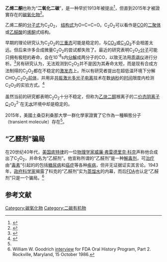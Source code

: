 {{Chembox
| ImageFile1 = Chemfm ethylene dione.svg
| ImageSize1 = 200
| ImageFile2 = Ethylene-dione-3D-balls.png
| ImageSize2 = 200
| ImageName = 乙烯二酮分子的球-棍模型
| IUPACName = 乙烯-1,2-二酮
| SystematicName = 乙烯二酮
| OtherNames = 二氧化二碳
|Section1={{Chembox Identifiers
| CASNo_Ref = {{cascite|changed|??}}
| CASNo = 4363-38-6
| PubChem = 314937
| ChemSpiderID = 278619
| SMILES = O=C=C=O
| InChI = 1S/C2O2/c3-1-2-4
| InChIKey = FONOSWYYBCBQGN-UHFFFAOYSA-N}}
|Section2 = {{Chembox Properties
| C=2|O=2
| Appearance = 
| Density = 
| MeltingPt = 
| BoilingPt = 
| Solubility = }}
| Section3 = {{Chembox Hazards
|  MainHazards = 
|  FlashPt = 
|  Autoignition = }}
}}

'''乙烯二酮'''也称为“'''二氧化二碳'''”，是一种早於1913年被提出<ref>{{Cite journal|title=Über die Darstellung und die Reaktionen der Säurehaloide|url=https://onlinelibrary.wiley.com/doi/10.1002/cber.19130460221|last=Staudinger|first=H.|last2=Anthes|first2=E.|date=1913-04|journal=Berichte der deutschen chemischen Gesellschaft|issue=2|doi=10.1002/cber.19130460221|volume=46|pages=1417–1426|language=en|issn=0365-9496}}</ref>，但直到2015年才被證實存在的[[碳氧化物|碳氧化物]]<ref name=":0">{{Cite journal|title=Spectroscopy of Ethylenedione|url=https://onlinelibrary.wiley.com/doi/10.1002/anie.201503423|last=Dixon|first=Andrew R.|last2=Xue|first2=Tian|date=2015-06-18|journal=Angewandte Chemie International Edition|issue=30|doi=10.1002/anie.201503423|volume=54|pages=8764–8767|issn=1433-7851|last3=Sanov|first3=Andrei|access-date=2022-03-02|archive-date=2022-03-02|archive-url=https://web.archive.org/web/20220302162857/https://onlinelibrary.wiley.com/doi/10.1002/anie.201503423}}</ref>。

乙烯二酮的[[分子式|分子式]]为C<sub>2</sub>O<sub>2</sub>， [[结构式|结构式]]为O=C=C=O。C<sub>2</sub>O<sub>2</sub>可以看作是[[一氧化碳|CO]]的[[二聚体|二聚体]]或[[乙醛酸|乙醛酸]]的[[烯酮|烯酮]]式结构。

早期的理论研究认为C<sub>2</sub>O<sub>2</sub>的[[三重态|三重态]]可能是稳定的，与[[二氧化碳|CO<sub>2</sub>]]或[[二氧化三碳|C<sub>3</sub>O<sub>2</sub>]]不会相差太远。但后来许多合成微量C<sub>2</sub>O<sub>2</sub>的尝试都失败了。最近的研究表明C<sub>2</sub>O<sub>2</sub>[[分子|分子]]可能只拥有极短的寿命，会在10<sup>-8</sup>s内[[分解反应|分解]]成两分子的CO，以致无法用[[质谱仪|质谱仪]]进行分析。<ref>{{Cite journal|title=Ethylenedione: An Intrinsically Short-Lived Molecule|url=http://dx.doi.org/10.1002/(sici)1521-3765(19981204)4:12<2550::aid-chem2550>3.0.co;2-e|last=Schröder|first=Detlef|last2=Heinemann|first2=Christoph|date=1998-12-04|journal=Chemistry - A European Journal|issue=12|doi=10.1002/(sici)1521-3765(19981204)4:12<2550::aid-chem2550>3.0.co;2-e|volume=4|pages=2550–2557|issn=0947-6539|last3=Schwarz|first3=Helmut|last4=Harvey|first4=Jeremy N.|last5=Dua|first5=Suresh|last6=Blanksby|first6=Stephen J.|last7=Bowie|first7=John H.}}</ref>另有研究认为，无法观测到C<sub>2</sub>O<sub>2</sub>并不是因为其寿命太短，而是现有合成方法制得的C<sub>2</sub>O<sub>2</sub>都在不稳定的[[激发态|激发态]]上。所以有研究者提出在超低温环境下分解CHO<sub>2</sub>C<sub>2</sub>O<sub>2</sub>[[前体|前体]]，并用非[[共振|共振]][[激光|激光]][[多光子电离|多光子电离]]技术在数[[纳秒|纳秒]]的[[时间|时间]]限度内检测C<sub>2</sub>O<sub>2</sub>的实验方式。<ref>{{cite web|title=Generate cold C<sub>2</sub>O<sub>2</sub> using the ultracold (<50 K) conditions.|url=http://www.chemicaldynamics.adelaide.edu.au/hons/honsmab.html|accessdate=2011-07-20|language=en|archiveurl=https://archive.is/20121127021749/http://www.chemicaldynamics.adelaide.edu.au/hons/honsmab.html|archivedate=2012-11-27|deadurl=yes}}</ref>

虽然当前的研究都表明C<sub>2</sub>O<sub>2</sub>十分不稳定，但称为[[乙炔二醇|乙炔二醇]]根离子的二[[价态|价态]][[阴离子|阴离子]]C<sub>2</sub>O<sub>2</sub><sup>2-</sup>在无[[水|水]]环境中却是稳定的。

2015年，美國土桑亞利桑那大學一群化學家證實了它作為一種瞬態分子（transient molecule）存在<ref name=":0" />。

==“乙醛剂”骗局==
在20世纪40年代，[[美国|美国]][[底特律|底特律]]的一位[[物理学家|物理学家]][[威廉·弗雷德里克·科克|威廉·弗雷德里克·科克]]声称他合成出了C<sub>2</sub>O<sub>2</sub>，并命名为“乙醛剂”。他宣称所谓的“乙醛剂”是一种[[解毒剂|解毒剂]]，可[[治疗|治疗]]由“[[毒素|毒素]]”引起的的包括[[糖尿病|糖尿病]]和[[癌症|癌症]]等各种[[疾病|疾病]]，但并无证据证实其言论。1943年，[[政府|政府]][[科学家|科学家]]揭露了科克的“乙醛剂”实为[[蒸馏水|蒸馏水]]的内幕，而后[[美国食品药品监督管理局|FDA]]也认定“乙醛剂”只是一个骗局。<ref>William W. Goodrich [http://www.fda.gov/oc/history/oralhistories/goodrich/part2.html interview] {{Wayback|url=http://www.fda.gov/oc/history/oralhistories/goodrich/part2.html |date=20090102193254 }} for FDA Oral History Program, Part 2. Rockville, Maryland, 15 October 1986.</ref>

==参考文献==
{{Reflist}}

{{碳氧化物}}
{{无机碳化合物}}

[[Category:碳氧化物|Category:碳氧化物]]
[[Category:二碳有机物|Category:二碳有机物]]